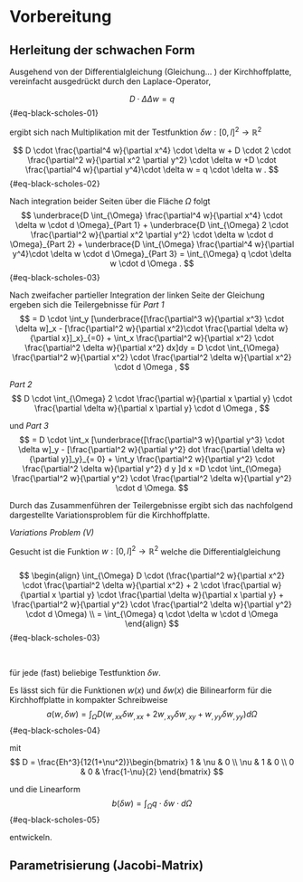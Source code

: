 # Vorbereitung 

## Herleitung der schwachen Form

Ausgehend von der Differentialgleichung (Gleichung... ) der Kirchhoffplatte, vereinfacht ausgedrückt durch den Laplace-Operator,
<!-- 
$$
D \cdot [\frac{\partial^4 w}{\partial x^4} + 2 \cdot \frac{\partial^2 w}{\partial x^2 \partial y^2} + \frac{\partial^4 w}{\partial y^4}] = q 
$$ {#eq-black-scholes-01} 
-->

$$
D \cdot \Delta \Delta w = q 
$$ {#eq-black-scholes-01}

ergibt sich nach Multiplikation mit der Testfunktion $\delta w : [0,l]^2 \to \mathbb{R}^2$

$$
D \cdot  \frac{\partial^4 w}{\partial x^4} \cdot \delta w 
+ D \cdot  2 \cdot \frac{\partial^2 w}{\partial x^2 \partial y^2} \cdot \delta w 
+D \cdot \frac{\partial^4 w}{\partial y^4}\cdot \delta w  
=  q \cdot \delta w .
$$ {#eq-black-scholes-02}

Nach integration beider Seiten über die Fläche $\Omega$ folgt
$$
\underbrace{D \int_{\Omega} \frac{\partial^4 w}{\partial x^4} \cdot \delta w \cdot d \Omega}_{Part 1} + \underbrace{D \int_{\Omega} 2 \cdot \frac{\partial^2 w}{\partial x^2 \partial y^2} \cdot \delta w \cdot d \Omega}_{Part 2} + \underbrace{D \int_{\Omega} \frac{\partial^4 w}{\partial y^4}\cdot \delta w \cdot d \Omega}_{Part 3} = \int_{\Omega} q \cdot \delta w \cdot d \Omega .
$$ {#eq-black-scholes-03}

Nach zweifacher partieller Integration der linken Seite der Gleichung ergeben sich die Teilergebnisse für 
*Part 1*
$$
= D \cdot \int_y [\underbrace{[\frac{\partial^3 w}{\partial x^3} \cdot \delta w]_x - [\frac{\partial^2 w}{\partial x^2}\cdot \frac{\partial \delta w}{\partial x}]_x}_{=0} + \int_x \frac{\partial^2 w}{\partial x^2} \cdot \frac{\partial^2 \delta w}{\partial x^2} dx]dy 
= D \cdot \int_{\Omega} \frac{\partial^2 w}{\partial x^2} \cdot \frac{\partial^2 \delta w}{\partial x^2} \cdot d \Omega ,
$$

*Part 2*
$$
D \cdot \int_{\Omega} 2 \cdot \frac{\partial w}{\partial x \partial y} \cdot \frac{\partial \delta w}{\partial x \partial y} \cdot d \Omega ,
$$

und *Part 3*
$$
= D \cdot \int_x [\underbrace{[\frac{\partial^3 w}{\partial y^3} \cdot \delta w]_y - [\frac{\partial^2 w}{\partial y^2} dot \frac{\partial \delta w}{\partial y}]_y}_{= 0} + \int_y \frac{\partial^2 w}{\partial y^2} \cdot \frac{\partial^2 \delta w}{\partial y^2} d y ]d x 
=D \cdot \int_{\Omega} \frac{\partial^2 w}{\partial y^2} \cdot \frac{\partial^2 \delta w}{\partial y^2} \cdot d \Omega.
$$


Durch das Zusammenführen der Teilergebnisse ergibt sich das nachfolgend dargestellte Variationsproblem für die Kirchhoffplatte.

::: {.block fill="luma(230)" inset="8pt" radius="4pt"}

*Variations Problem (V)* \

Gesucht ist die Funktion $w:[0,l]^2 \to \mathbb{R}^2$ welche die Differentialgleichung
\
\
$$
\begin{align}
\int_{\Omega} D \cdot (\frac{\partial^2 w}{\partial x^2} \cdot \frac{\partial^2 \delta w}{\partial x^2} + 2 \cdot \frac{\partial w}{\partial x \partial y} \cdot \frac{\partial \delta w}{\partial x \partial y} + \frac{\partial^2 w}{\partial y^2} \cdot \frac{\partial^2 \delta w}{\partial y^2} \cdot d \Omega) \\ 
= \int_{\Omega} q \cdot \delta w \cdot d \Omega
\end{align}
$$ {#eq-black-scholes-03}

\

für jede (fast) beliebige Testfunktion $\delta w$.

:::

Es lässt sich für die Funktionen $w(x)$ und $\delta w(x)$ die Bilinearform für die Kirchhoffplatte in kompakter Schreibweise
$$ 
a(w, \delta w) = \int_{\Omega} D (w_{,xx} \delta w_{,xx} + 2 w_{,xy} \delta w_{,xy} + w_{,yy} \delta w_{,yy} ) d \Omega 
$$ {#eq-black-scholes-04}

mit
$$
D = \frac{Eh^3}{12(1+\nu^2)}\begin{bmatrix} 1 & \nu & 0 \\ \nu & 1 & 0 \\ 0 & 0 & \frac{1-\nu}{2} \end{bmatrix}
$$

und die Linearform 
$$ 
b(\delta w) = \int_{\Omega} q \cdot \delta w \cdot d \Omega
$$ {#eq-black-scholes-05}

entwickeln.

## Parametrisierung (Jacobi-Matrix)
